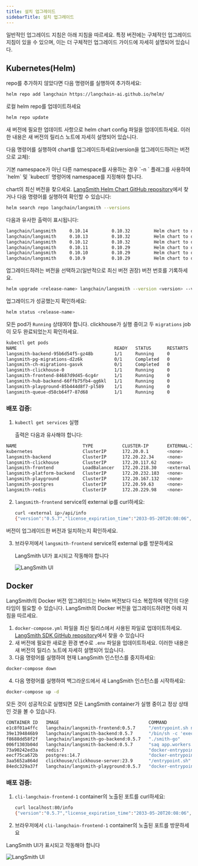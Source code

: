 ```yaml
---
title: 설치 업그레이드
sidebarTitle: 설치 업그레이드
---
```


일반적인 업그레이드 지침은 아래 지침을 따르세요. 특정 버전에는 구체적인 업그레이드 지침이 있을 수 있으며, 이는 더 구체적인 업그레이드 가이드에 자세히 설명되어 있습니다.

## Kubernetes(Helm)

repo를 추가하지 않았다면 다음 명령어를 실행하여 추가하세요:

```bash
helm repo add langchain https://langchain-ai.github.io/helm/
```

로컬 helm repo를 업데이트하세요

```bash
helm repo update
```

새 버전에 필요한 업데이트 사항으로 helm chart config 파일을 업데이트하세요. 이러한 내용은 새 버전의 릴리스 노트에 자세히 설명되어 있습니다.

다음 명령어를 실행하여 chart를 업그레이드하세요(version을 업그레이드하려는 버전으로 교체):

<Note>
기본 namespace가 아닌 다른 namespace를 사용하는 경우 `-n <namespace>` 플래그를 사용하여 `helm` 및 `kubectl` 명령어에 namespace를 지정해야 합니다.
</Note>

chart의 최신 버전을 찾으세요. [LangSmith Helm Chart GitHub repository](https://github.com/langchain-ai/helm/releases)에서 찾거나 다음 명령어를 실행하여 확인할 수 있습니다:

```bash
helm search repo langchain/langsmith --versions
```

다음과 유사한 출력이 표시됩니다:

```bash
langchain/langsmith     0.10.14         0.10.32         Helm chart to deploy the langsmith application ...
langchain/langsmith     0.10.13         0.10.32         Helm chart to deploy the langsmith application ...
langchain/langsmith     0.10.12         0.10.32         Helm chart to deploy the langsmith application ...
langchain/langsmith     0.10.11         0.10.29         Helm chart to deploy the langsmith application ...
langchain/langsmith     0.10.10         0.10.29         Helm chart to deploy the langsmith application ...
langchain/langsmith     0.10.9          0.10.29         Helm chart to deploy the langsmith application ...
```

업그레이드하려는 버전을 선택하고(일반적으로 최신 버전 권장) 버전 번호를 기록하세요.

```bash
helm upgrade <release-name> langchain/langsmith --version <version> --values <path-to-values-file> --wait --debug
```

업그레이드가 성공했는지 확인하세요:

```bash
helm status <release-name>
```

모든 pod가 `Running` 상태여야 합니다. clickhouse가 실행 중이고 두 `migrations` job이 모두 완료되었는지 확인하세요.

```bash
kubectl get pods
NAME                                     READY   STATUS      RESTARTS   AGE
langsmith-backend-95b6d54f5-gz48b        1/1     Running     0          15h
langsmith-pg-migrations-d2z6k            0/1     Completed   0          5h48m
langsmith-ch-migrations-gasvk            0/1     Completed   0          5h48m
langsmith-clickhouse-0                   1/1     Running     0          26h
langsmith-frontend-84687d9d45-6cg4r      1/1     Running     0          15h
langsmith-hub-backend-66ffb75fb4-qg6kl   1/1     Running     0          15h
langsmith-playground-85b444d8f7-pl589    1/1     Running     0          15h
langsmith-queue-d58cb64f7-87d68          1/1     Running     0          15h
```

### 배포 검증:

1. `kubectl get services` 실행

   출력은 다음과 유사해야 합니다:

```bash
NAME                         TYPE           CLUSTER-IP       EXTERNAL-IP     PORT(S)                      AGE
kubernetes                   ClusterIP      172.20.0.1       <none>          443/TCP                      27d
langsmith-backend            ClusterIP      172.20.22.34     <none>          1984/TCP                     21d
langsmith-clickhouse         ClusterIP      172.20.117.62    <none>          8123/TCP,9000/TCP            21d
langsmith-frontend           LoadBalancer   172.20.218.30    <external ip>   80:30093/TCP,443:31130/TCP   21d
langsmith-platform-backend   ClusterIP      172.20.232.183   <none>          1986/TCP                     21d
langsmith-playground         ClusterIP      172.20.167.132   <none>          3001/TCP                     21d
langsmith-postgres           ClusterIP      172.20.59.63     <none>          5432/TCP                     21d
langsmith-redis              ClusterIP      172.20.229.98    <none>          6379/TCP                     20d
```

2. `langsmith-frontend` service의 external ip를 curl하세요:

   ```bash
   curl <external ip>/api/info
   {"version":"0.5.7","license_expiration_time":"2033-05-20T20:08:06","batch_ingest_config":{"scale_up_qsize_trigger":1000,"scale_up_nthreads_limit":16,"scale_down_nempty_trigger":4,"size_limit":100,"size_limit_bytes":20971520}}
   ```

버전이 업그레이드한 버전과 일치하는지 확인하세요.

3. 브라우저에서 `langsmith-frontend` service의 external ip를 방문하세요

   LangSmith UI가 표시되고 작동해야 합니다

   ![LangSmith UI](/langsmith/images/langsmith-ui.png)

## Docker

LangSmith의 Docker 버전 업그레이드는 Helm 버전보다 다소 복잡하며 약간의 다운타임이 필요할 수 있습니다. LangSmith의 Docker 버전을 업그레이드하려면 아래 지침을 따르세요.

1. `docker-compose.yml` 파일을 최신 릴리스에서 사용된 파일로 업데이트하세요. [LangSmith SDK GitHub repository](https://github.com/langchain-ai/langsmith-sdk/blob/main/python/langsmith/cli/docker-compose.yaml)에서 찾을 수 있습니다
2. 새 버전에 필요한 새로운 환경 변수로 `.env` 파일을 업데이트하세요. 이러한 내용은 새 버전의 릴리스 노트에 자세히 설명되어 있습니다.
3. 다음 명령어를 실행하여 현재 LangSmith 인스턴스를 중지하세요:

```bash
docker-compose down
```

4. 다음 명령어를 실행하여 백그라운드에서 새 LangSmith 인스턴스를 시작하세요:

```bash
docker-compose up -d
```

모든 것이 성공적으로 실행되면 모든 LangSmith container가 실행 중이고 정상 상태인 것을 볼 수 있습니다.

```bash
CONTAINER ID   IMAGE                                  COMMAND                  CREATED        STATUS                        PORTS                                                      NAMES
e1c8f01a4ffc   langchain/langsmith-frontend:0.5.7     "/entrypoint.sh ngin…"   10 hours ago   Up 40 seconds                 0.0.0.0:80->80/tcp, 8080/tcp                               cli-langchain-frontend-1
39e1394846b9   langchain/langsmith-backend:0.5.7      "/bin/sh -c 'exec uv…"   10 hours ago   Up 40 seconds                 0.0.0.0:1984->1984/tcp                                     cli-langchain-backend-1
f8688dd58f2f   langchain/langsmith-go-backend:0.5.7   "./smith-go"             10 hours ago   Up 40 seconds                 0.0.0.0:1986->1986/tcp                                     cli-langchain-platform-backend-1
006f1303b04d   langchain/langsmith-backend:0.5.7      "saq app.workers.que…"   10 hours ago   Up 40 seconds                                                                            cli-langchain-queue-1
73a90242ed3a   redis:7                                "docker-entrypoint.s…"   10 hours ago   Up About a minute (healthy)   0.0.0.0:63791->6379/tcp                                    cli-langchain-redis-1
eecf75ca672b   postgres:14.7                          "docker-entrypoint.s…"   10 hours ago   Up About a minute (healthy)   0.0.0.0:5433->5432/tcp                                     cli-langchain-db-1
3aa5652a864d   clickhouse/clickhouse-server:23.9      "/entrypoint.sh"         10 hours ago   Up About a minute (healthy)   9009/tcp, 0.0.0.0:8124->8123/tcp, 0.0.0.0:9001->9000/tcp   cli-langchain-clickhouse-1
84edc329a37f   langchain/langsmith-playground:0.5.7   "docker-entrypoint.s…"   10 hours ago   Up About a minute             0.0.0.0:3001->3001/tcp                                     cli-langchain-playground-1
```

### 배포 검증:

1. `cli-langchain-frontend-1` container의 노출된 포트를 curl하세요:

   ```bash
   curl localhost:80/info
   {"version":"0.5.7","license_expiration_time":"2033-05-20T20:08:06","batch_ingest_config":{"scale_up_qsize_trigger":1000,"scale_up_nthreads_limit":16,"scale_down_nempty_trigger":4,"size_limit":100,"size_limit_bytes":20971520}}
   ```

2. 브라우저에서 `cli-langchain-frontend-1` container의 노출된 포트를 방문하세요

LangSmith UI가 표시되고 작동해야 합니다

![LangSmith UI](/langsmith/images/langsmith-ui.png)